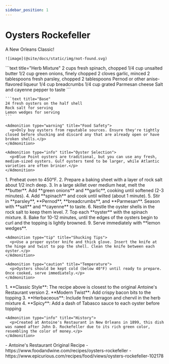 ```yaml
---
sidebar_position: 1
---
```



# Oysters Rockefeller

<Tabs>
  <TabItem value="photos" label="Photos" default>
    A New Orleans Classic!
    
    ![image](@site/docs/static/img/not-found.svg)
  </TabItem>

  <TabItem value="ingredients" label="Ingredients">
    ```text title="Herb Mixture"
    2 cups fresh spinach, chopped
    1/4 cup unsalted butter
    1/2 cup green onions, finely chopped
    2 cloves garlic, minced
    2 tablespoons fresh parsley, chopped
    2 tablespoons Pernod or other anise-flavored liqueur
    1/4 cup breadcrumbs
    1/4 cup grated Parmesan cheese
    Salt and cayenne pepper to taste
    ```

    ```text title="Base"
    24 fresh oysters on the half shell
    Rock salt for serving
    Lemon wedges for serving
    ```

    <Admonition type="warning" title="Food Safety">
      <p>Only buy oysters from reputable sources. Ensure they're tightly closed before shucking and discard any that are already open or have broken shells.</p>
    </Admonition>

    <Admonition type="info" title="Oyster Selection">
      <p>Blue Point oysters are traditional, but you can use any fresh, medium-sized oysters. Gulf oysters tend to be larger, while Atlantic varieties are often brinier.</p>
    </Admonition>
  </TabItem>

  <TabItem value="instructions" label="Instructions">
    1. Preheat oven to 450°F.
    2. Prepare a baking sheet with a layer of rock salt about 1/2 inch deep.
    3. In a large skillet over medium heat, melt the **butter**. Add **green onions** and **garlic**, cooking until softened (2-3 minutes).
    4. Add **spinach** and cook until wilted (about 1 minute).
    5. Stir in **parsley**, **Pernod**, **breadcrumbs**, and **Parmesan**. Season with **salt** and **cayenne** to taste.
    6. Nestle the oyster shells in the rock salt to keep them level.
    7. Top each **oyster** with the spinach mixture.
    8. Bake for 10-12 minutes, until the edges of the oysters begin to curl and the topping is lightly browned.
    9. Serve immediately with **lemon wedges**.

    <Admonition type="tip" title="Shucking Tips">
      <p>Use a proper oyster knife and thick glove. Insert the knife at the hinge and twist to pop the shell. Clean the knife between each oyster.</p>
    </Admonition>

    <Admonition type="caution" title="Temperature">
      <p>Oysters should be kept cold (below 40°F) until ready to prepare. Once cooked, serve immediately.</p>
    </Admonition>
  </TabItem>

  <TabItem value="variations" label="Variations">
    1. **Classic Style**: The recipe above is closest to the original Antoine's Restaurant version
    2. **Modern Twist**: Add crispy bacon bits to the topping
    3. **Herbaceous**: Include fresh tarragon and chervil in the herb mixture
    4. **Spicy**: Add a dash of Tabasco sauce to each oyster before topping
    
    <Admonition type="info" title="History">
      <p>Created at Antoine's Restaurant in New Orleans in 1899, this dish was named after John D. Rockefeller due to its rich green color, resembling the color of money.</p>
    </Admonition>
  </TabItem>

  <TabItem value="references" label="References">
    - Antoine's Restaurant Original Recipe
    - https://www.foodandwine.com/recipes/oysters-rockefeller
    - https://www.epicurious.com/recipes/food/views/oysters-rockefeller-102178
  </TabItem>
</Tabs> 